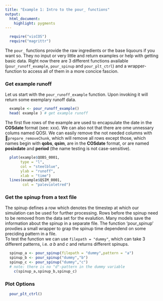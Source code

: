 ```yaml
---
title: "Example 1: Intro to the pour_ functions"
output: 
  html_document:
    highlight: pygments
---
```

```r
  require("visCOS")
  require("magrittr")
```

The `pour_` functions provide the raw ingredients or the base liquours if you want so. They no input or very little and return examples or help with getting basic data. Right now there are 3 different functions available (`pour_runoff_example`, `pour_spinup` and `pour_plt_ctrl`) and a wrapper-function to access all of them in a more concice fascion. 

### Get example runoff
Let us start with the `pour_runoff_example` function. Upon invoking it will return some exemplary runoff data.  
```r
  example <- pour_runoff_example()
  head( example ) # get example runoff
```

The first five rows of the example are used to encapsulate the date in the **COSdate** format (see: xxx). We can also not that there are ome unnessary colums named QOSI. We can easily remove the not needed columns with `prepare_removeChunk`, which will remove all rows except those, which names begin with **qobs**, **qsim**, are in the **COSdate** format, or are named **posixdate** and **period** (the name testing is not case-sensitive). 

```r
  plot(example$QOBS_0001,
       type = "l",
       col = "steelblue",
       ylab = "runoff",
       xlab = "time")
  lines(example$QSIM_0001, 
        col = "palevioletred")
```



### Get the spinup from a text file
The spinup defines a row which denotes the timestep at which our simulation can be used for further processing. Rows before the spinup need to be removed from the data set for the evalution. Many models save the information about the spinup in a separate file. The function 'pour_spinup' provdies a small wrapper to grap the spinup time dependend on some preciding pattern in a file.  
To test the function we can use `filepath = "dummy"`, which can take 3 different patterns, i.e. *a* *b* and *c* and returns different spinups. 

```r
  spinup_a <- pour_spinup(filepath = "dummy",pattern = "a")
  spinup_b <- pour_spinup("dummy","b")
  spinup_c <- pour_spinup("dummy","c")
  # note: there is no "d"-pattern in the dummy variable
    c(spinup_a,spinup_b,spinup_c)
```

### Plot Options
```r
  pour_plt_ctrl()
```




